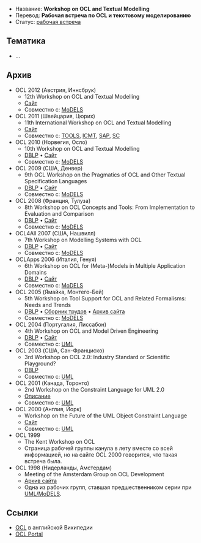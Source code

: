 * Название: '''Workshop on OCL and Textual Modelling'''
* Перевод: '''Рабочая встреча по OCL и текстовому моделированию'''
* Статус: [[Workshop|рабочая встреча]]

== Тематика ==
* …

== Архив ==
* OCL 2012 (Австрия, Иннсбрук)
** 12th Workshop on OCL and Textual Modelling
** [http://st.inf.tu-dresden.de/OCL2012/ Сайт]
** Совместно с: [[MoDELS]]
* OCL 2011 (Швейцария, Цюрих)
** 11th International Workshop on OCL and Textual Modelling 
** [http://gres.uoc.edu/OCL2011/ Сайт]
** Совместно с: [[TOOLS]], [[ICMT]], [[SAP]], [[SC]]
* OCL 2010 (Норвегия, Осло)
** 10th Workshop on OCL and Textual Modelling
** [http://dblp.uni-trier.de/db/conf/models/models2010w.html DBLP] • [http://modeling-languages.com/events/OCLWorkshop2010/ Сайт]
** Совместно с: [[MoDELS]]
* OCL 2009 (США, Денвер)
** 9th OCL Workshop on the Pragmatics of OCL and Other Textual Specification Languages
** [http://dblp.uni-trier.de/db/conf/models/models2009w.html DBLP] • [http://modeling-languages.com/events/OCLWorkshop2009/ Сайт]
** Совместно с: [[MoDELS]]
* OCL 2008 (Франция, Тулуза)
** 8th Workshop on OCL Concepts and Tools: From Implementation to Evaluation and Comparison
** [http://dblp.uni-trier.de/db/conf/models/models2008w.html DBLP] • [http://fots.ua.ac.be/events/ocl2008/ Сайт]
** Совместно с: [[MoDELS]]
* OCL4All 2007 (США, Нашвилл)
** 7th Workshop on Modelling Systems with OCL
** [http://dblp.uni-trier.de/db/conf/models/models2007w.html DBLP] • [http://st.inf.tu-dresden.de/Ocl4All2007/ Сайт]
** Совместно с: [[MoDELS]]
* OCLApps 2006 (Италия, Генуя)
** 6th Workshop on OCL for (Meta-)Models in Multiple Application Domains
** [http://dblp.uni-trier.de/db/conf/models/models2006w.html DBLP] • [http://st.inf.tu-dresden.de/OCLApps2006/ Сайт]
** Совместно с: [[MoDELS]]
* OCL 2005 (Ямайка, Монтего-Бей)
** 5th Workshop on Tool Support for OCL and Related Formalisms: Needs and Trends
** [http://dblp.uni-trier.de/db/conf/uml/models2005se.html DBLP] • [http://citeseerx.ist.psu.edu/viewdoc/download?doi=10.1.1.175.1503&rep=rep1&type=pdf Сборник трудов] • [http://web.archive.org/web/20070206060141/http://lgl.epfl.ch/members/baar/oclwsAtModels05/ Архив сайта]
** Совместно с: [[MoDELS]]
* OCL 2004 (Португалия, Лиссабон)
** 4th Workshop on OCL and Model Driven Engineering
** [http://dblp.uni-trier.de/db/conf/uml/ml2004.html DBLP] • [http://www.cs.kent.ac.uk/projects/ocl/oclmdewsuml04/ Сайт]
** Совместно с: [[MoDELS|UML]]
* OCL 2003 (США, Сан-Франциско)
** 3rd Workshop on OCL 2.0: Industry Standard or Scientific Playground?
** [http://dblp.uni-trier.de/db/journals/entcs/entcs102.html DBLP]
** Совместно с: [[MoDELS|UML]]
* OCL 2001 (Канада, Торонто)
** 2nd Workshop on the Constraint Language for UML 2.0
** [http://www.cs.toronto.edu/uml2001/workshop.html Описание]
** Совместно с: [[MoDELS|UML]]
* OCL 2000 (Англия, Йорк)
** Workshop on the Future of the UML Object Constraint Language
** [http://www.comp.brad.ac.uk/research/OCL2000/index.html Сайт]
** Совместно с: [[MoDELS|UML]]
* OCL 1999
** The Kent Workshop on OCL
** Страница рабочей группы канула в лету вместе со всей информацией, но на сайте OCL 2000 говорится, что такая встреча была.
* OCL 1998 (Нидерланды, Амстердам)
** Meeting of the Amsterdam Group on OCL Development
** [http://web.archive.org/web/20050327085952/http://www.trireme.com/amsterdam/19981112mtg.htm Архив сайта]
** Одна из рабочих групп, ставшая предшественником серии при [[MoDELS|UML/MoDELS]].

== Ссылки ==
* [http://en.wikipedia.org/wiki/Object_Constraint_Language OCL] в английской Википедии
* [http://www-st.inf.tu-dresden.de/ocl/ OCL Portal]
